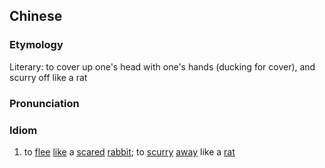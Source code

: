 {{also|抱头鼠窜}}
==Chinese==
{{zh-forms|s=抱头鼠窜|type=22}}

===Etymology===
Literary: to cover up one's head with one's hands (ducking for cover), and scurry off like a rat

===Pronunciation===
{{zh-pron
|m=bàotóu shǔcuàn
|cat=id
}}

===Idiom===
{{zh-idiom}}

# to [[flee]] [[like]] a [[scared]] [[rabbit]]; to [[scurry]] [[away]] like a [[rat]]